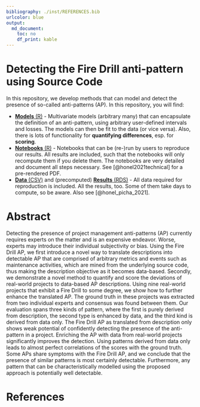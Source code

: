 ```yaml
---
bibliography: ./inst/REFERENCES.bib
urlcolor: blue
output:
  md_document:
    toc: no
    df_print: kable
---
```


# Detecting the Fire Drill anti-pattern using Source Code

In this repository, we develop methods that can model and detect the presence of so-called anti-patterns (AP). In this repository, you will find:

* [__Models__ (R)](./models) - Multivariate models (arbitrary many) that can encapsulate the definition of an anti-pattern, using arbitrary user-defined intervals and losses. The models can then be fit to the data (or vice versa). Also, there is lots of functionality for __quantifying differences__, esp. for __scoring__.
* [__Notebooks__ (R)](./notebooks) - Notebooks that can be (re-)run by users to reproduce our results. All results are included, such that the notebooks will only recompute them if you delete them. The notebooks are very detailed and document all steps necessary. See [@honel2021technical] for a pre-rendered PDF.
* [__Data__ (CSV)](./data) and (precomputed) [__Results__ (RDS)](./results) - All data required for reproduction is included. All the results, too. Some of them take days to compute, so be aware. Also see [@honel_picha_2021].

# Abstract

Detecting the presence of project management anti-patterns (AP) currently requires experts on the matter and is an expensive endeavor. Worse, experts may introduce their individual subjectivity or bias. Using the Fire Drill AP, we first introduce a novel way to translate descriptions into detectable AP that are comprised of arbitrary metrics and events such as maintenance activities, which are mined from the underlying source code, thus making the description objective as it becomes data-based. Secondly, we demonstrate a novel method to quantify and score the deviations of real-world projects to data-based AP descriptions. Using nine real-world projects that exhibit a Fire Drill to some degree, we show how to further enhance the translated AP. The ground truth in these projects was extracted from two individual experts and consensus was found between them. Our evaluation spans three kinds of pattern, where the first is purely derived from description, the second type is enhanced by data, and the third kind is derived from data only. The Fire Drill AP as translated from description only shows weak potential of confidently detecting the presence of the anti-pattern in a project. Enriching the AP with data from real-world projects significantly improves the detection. Using patterns derived from data only leads to almost perfect correlations of the scores with the ground truth. Some APs share symptoms with the Fire Drill AP, and we conclude that the presence of similar patterns is most certainly detectable. Furthermore, any pattern that can be characteristically modelled using the proposed approach is potentially well detectable.



# References {-}

<div id="refs"></div>


